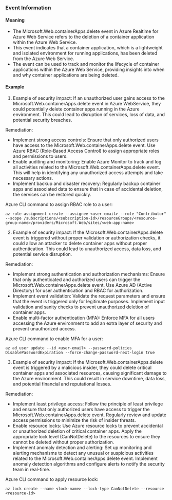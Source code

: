 
### Event Information

#### Meaning

- The Microsoft.Web.containerApps.delete event in Azure Realtime for Azure Web Service refers to the deletion of a container application within the Azure Web Service.
- This event indicates that a container application, which is a lightweight and isolated environment for running applications, has been deleted from the Azure Web Service.
- The event can be used to track and monitor the lifecycle of container applications within the Azure Web Service, providing insights into when and why container applications are being deleted.

#### Example

1. Example of security impact: If an unauthorized user gains access to the Microsoft.Web.containerApps.delete event in Azure WebService, they could potentially delete container apps running in the Azure environment. This could lead to disruption of services, loss of data, and potential security breaches.

Remediation:
- Implement strong access controls: Ensure that only authorized users have access to the Microsoft.Web.containerApps.delete event. Use Azure RBAC (Role-Based Access Control) to assign appropriate roles and permissions to users.
- Enable auditing and monitoring: Enable Azure Monitor to track and log all activities related to the Microsoft.Web.containerApps.delete event. This will help in identifying any unauthorized access attempts and take necessary actions.
- Implement backup and disaster recovery: Regularly backup container apps and associated data to ensure that in case of accidental deletion, the services can be restored quickly.

Azure CLI command to assign RBAC role to a user:
```
az role assignment create --assignee <user-email> --role "Contributor" --scope /subscriptions/<subscription-id>/resourceGroups/<resource-group-name>/providers/Microsoft.Web/sites/<web-app-name>
```

2. Example of security impact: If the Microsoft.Web.containerApps.delete event is triggered without proper validation or authorization checks, it could allow an attacker to delete container apps without proper authentication. This could lead to unauthorized access, data loss, and potential service disruption.

Remediation:
- Implement strong authentication and authorization mechanisms: Ensure that only authenticated and authorized users can trigger the Microsoft.Web.containerApps.delete event. Use Azure AD (Active Directory) for user authentication and RBAC for authorization.
- Implement event validation: Validate the request parameters and ensure that the event is triggered only for legitimate purposes. Implement input validation and sanity checks to prevent unauthorized deletion of container apps.
- Enable multi-factor authentication (MFA): Enforce MFA for all users accessing the Azure environment to add an extra layer of security and prevent unauthorized access.

Azure CLI command to enable MFA for a user:
```
az ad user update --id <user-email> --password-policies DisablePasswordExpiration --force-change-password-next-login true
```

3. Example of security impact: If the Microsoft.Web.containerApps.delete event is triggered by a malicious insider, they could delete critical container apps and associated resources, causing significant damage to the Azure environment. This could result in service downtime, data loss, and potential financial and reputational losses.

Remediation:
- Implement least privilege access: Follow the principle of least privilege and ensure that only authorized users have access to trigger the Microsoft.Web.containerApps.delete event. Regularly review and update access permissions to minimize the risk of insider threats.
- Enable resource locks: Use Azure resource locks to prevent accidental or unauthorized deletion of critical container apps. Apply the appropriate lock level (CanNotDelete) to the resources to ensure they cannot be deleted without proper authorization.
- Implement anomaly detection and alerting: Set up monitoring and alerting mechanisms to detect any unusual or suspicious activities related to the Microsoft.Web.containerApps.delete event. Implement anomaly detection algorithms and configure alerts to notify the security team in real-time.

Azure CLI command to apply resource lock:
```
az lock create --name <lock-name> --lock-type CanNotDelete --resource <resource-id>
```

